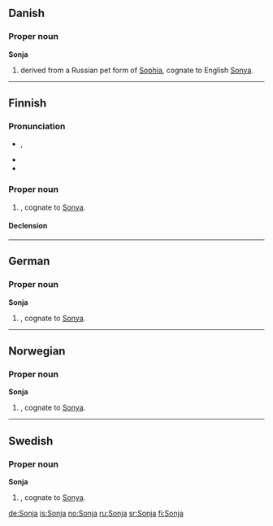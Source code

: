 ==Danish==

===Proper noun===
'''Sonja'''

# {{given name|female|lang=da}} derived from a Russian pet form of [[Sophia]], cognate to English [[Sonya]].

----

==Finnish==

===Pronunciation===
* {{IPA|[ˈso̞njɑ]|lang=fi}}, {{X-SAMPA|["sonjA]}}
* {{hyphenation|Son|ja}}
* {{rhymes|ɑ|lang=fi}}

===Proper noun===
{{infl|fi|proper noun}}

# {{given name|female|lang=fi}}, cognate to [[Sonya]].

====Declension====
{{fi-decl-koira|Sonj|np=1}}

----

==German==

===Proper noun===
'''Sonja'''

# {{given name|female|lang=de}}, cognate to [[Sonya]].

----

==Norwegian==

===Proper noun===
'''Sonja'''

# {{given name|female|lang=no}}, cognate to [[Sonya]].

----

==Swedish==

===Proper noun===
'''Sonja'''

# {{given name|female|lang=sv}}, cognate to [[Sonya]].

[[de:Sonja]]
[[is:Sonja]]
[[no:Sonja]]
[[ru:Sonja]]
[[sr:Sonja]]
[[fi:Sonja]]